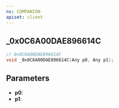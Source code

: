```yaml
---
ns: COMPANION
apiset: client
---
```

## _0x0C6A00DAE896614C

```c
// 0x0C6A00DAE896614C
void _0x0C6A00DAE896614C(Any p0, Any p1);
```


## Parameters
* **p0**:
* **p1**: